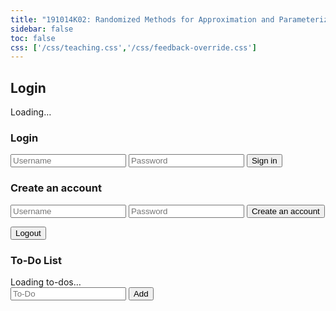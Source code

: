 ```yaml
---
title: "191014K02: Randomized Methods for Approximation and Parameterized Algorithms"
sidebar: false
toc: false
css: ['/css/teaching.css','/css/feedback-override.css']
---
```


## Login


<!-- Loading View -->
<div id="loading-view">Loading...</div>

<div id="auth-view">
<h3>Login</h3>
<form id="login-form">
  <input id="login-username" type="text" required placeholder="Username">
  <input id="login-password" type="password" required placeholder="Password">
  <input type="submit" value="Sign in">
</form>
<div id="login-error"></div>
<h3>Create an account</h3>
<form id="signup-form">
  <input id="signup-username" type="text" required placeholder="Username">
  <input id="signup-password" type="password" required placeholder="Password">
  <input type="submit" value="Create an account">
</form>
<div id="signup-error"></div>
</div>

<!-- To-dos View -->
<div id="todo-view">

<span id="username"></span>
<input type="button" value="Logout" id="logout-button">
<div id="logout-error"></div>


<h3>To-Do List</h3>
<div id="todos"></div>
<div id="db-loading">Loading to-dos...</div>
<div id="db-error"></div>

<form id="add-todo-form">
  <input id="add-todo" type="text" required placeholder="To-Do">
  <input type="submit" value="Add">
</form>
<div id="add-todo-error"></div>
</div>
